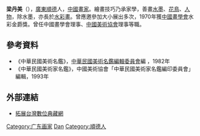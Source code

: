'''梁丹美'''（{{bd|1934年||}}），[[廣東|廣東]][[順德|順德]]人，[[中國|中國]][[畫家|畫家]]。繪畫技巧乃承家學，善畫[[水墨|水墨]]、[[花鳥|花鳥]]、[[人物|人物]]，除水墨，亦長於[[水彩畫|水彩畫]]。曾應邀參加大小展出多次，1970年獲[[中國畫學會|中國畫學會]]水彩金爵獎。曾任中國畫學會理事、[[中國美術協會|中國美術協會]]理事等職。

== 參考資料 ==
{{refbegin}}
*《中華民國美術名鑑》，[[中華民國美術名鑑編輯委員會|中華民國美術名鑑編輯委員會]]編 ，1982年
*《中華民國美術家名鑑》，中國美術協會「中華民國美術家名鑑編印委員會」編輯，1993年
{{refend}}

== 外部連結 ==
*[http://content.ndap.org.tw/main/dc_detail.php?dc_id=8087 拓展台灣數位典藏網]{{dead link|date=2018年3月 |bot=InternetArchiveBot |fix-attempted=yes }}

{{中国画家小作品}}

{{DEFAULTSORT:liang danmei}}
[[Category:广东画家|Category:广东画家]]
[[Category:梁姓|Dan]]
[[Category:順德人|Category:順德人]]